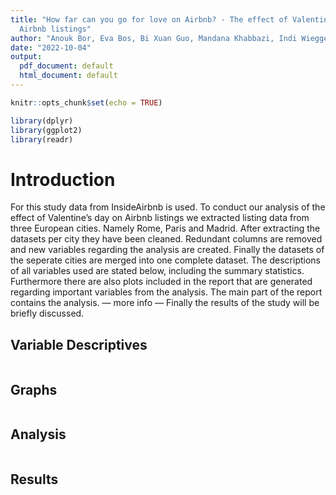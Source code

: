 ```yaml
---
title: "How far can you go for love on Airbnb? - The effect of Valentine's Day on
  Airbnb listings"
author: "Anouk Bor, Eva Bos, Bi Xuan Guo, Mandana Khabbazi, Indi Wieggers"
date: "2022-10-04"
output:
  pdf_document: default
  html_document: default
---
```


```r
knitr::opts_chunk$set(echo = TRUE)
```

```r
library(dplyr)
library(ggplot2)
library(readr)
```


# Introduction
For this study data from InsideAirbnb is used. To conduct our analysis of the effect of Valentine's day on Airbnb listings we extracted listing data from three European cities. Namely Rome, Paris and Madrid. After extracting the datasets per city they have been cleaned. Redundant columns are removed and new variables regarding the analysis are created. Finally the datasets of the seperate cities are merged into one complete dataset. 
The descriptions of all variables used are stated below, including the summary statistics.
Furthermore there are also plots included in the report that are generated regarding important variables from the analysis.
The main part of the report contains the analysis. --- more info ---
Finally the results of the study will be briefly discussed.

## Variable Descriptives
```r

```


## Graphs
```r

```

## Analysis
```r

```

## Results